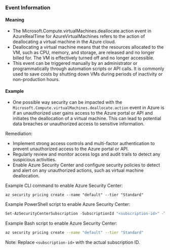 
### Event Information

#### Meaning

- The Microsoft.Compute.virtualMachines.deallocate.action event in AzureRealTime for AzureVirtualMachines refers to the action of deallocating a virtual machine in the Azure cloud.
- Deallocating a virtual machine means that the resources allocated to the VM, such as CPU, memory, and storage, are released and no longer billed for. The VM is effectively turned off and no longer accessible.
- This event can be triggered manually by an administrator or programmatically through automation scripts or API calls. It is commonly used to save costs by shutting down VMs during periods of inactivity or non-production hours.

#### Example

- One possible way security can be impacted with the `Microsoft.Compute.virtualMachines.deallocate.action` event in Azure is if an unauthorized user gains access to the Azure portal or API and initiates the deallocation of a virtual machine. This can lead to potential data breaches or unauthorized access to sensitive information.

Remediation:
- Implement strong access controls and multi-factor authentication to prevent unauthorized access to the Azure portal or API.
- Regularly review and monitor access logs and audit trails to detect any suspicious activities.
- Enable Azure Security Center and configure security policies to detect and alert on any unauthorized actions, such as virtual machine deallocation. 

Example CLI command to enable Azure Security Center:
```
az security pricing create --name "default" --tier "Standard"
```

Example PowerShell script to enable Azure Security Center:
```powershell
Set-AzSecurityCenterSubscription -SubscriptionId "<subscription-id>" -Tier "Standard"
```

Example Bash script to enable Azure Security Center:
```bash
az security pricing create --name "default" --tier "Standard"
```

Note: Replace `<subscription-id>` with the actual subscription ID.

